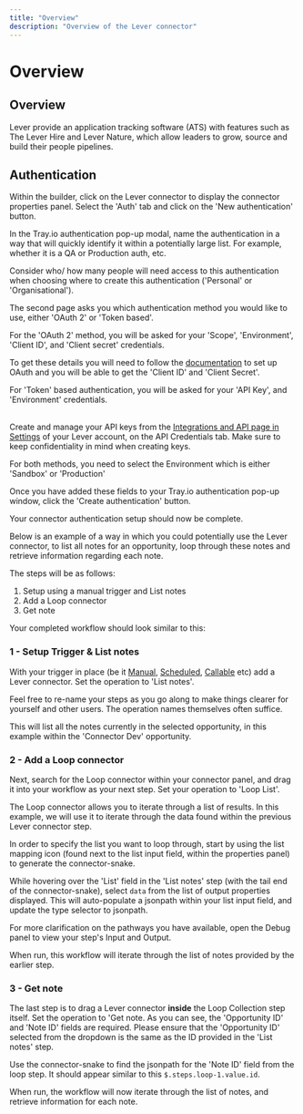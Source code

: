 ```yaml
---
title: "Overview"
description: "Overview of the Lever connector"
---
```


# Overview

## Overview

Lever provide an application tracking software (ATS) with features such as The Lever Hire and Lever Nature, which allow leaders to grow, source and build their people pipelines. 

## Authentication

Within the builder, click on the Lever connector to display the connector properties panel. Select the 'Auth' tab and click on the 'New authentication' button.

In the Tray.io authentication pop-up modal, name the authentication in a way that will quickly identify it within a potentially large list. For example, whether it is a QA or Production auth, etc.

Consider who/ how many people will need access to this authentication when choosing where to create this authentication ('Personal' or 'Organisational').

The second page asks you which authentication method you would like to use, either 'OAuth 2' or 'Token based'.

For the 'OAuth 2' method, you will be asked for your 'Scope', 'Environment', 'Client ID', and 'Client secret' credentials. 

To get these details you will need to follow the [documentation](https://hire.lever.co/developer/documentation) to set up OAuth and you will be able to get the 'Client ID' and 'Client Secret'.

For 'Token' based authentication, you will be asked for your 'API Key', and 'Environment' credentials. 

<br/>Create and manage your API keys from the [Integrations and API page in Settings](https://hire.lever.co/settings/integrations) of your Lever account, on the API Credentials tab. Make sure to keep confidentiality in mind when creating keys.

For both methods, you need to select the Environment which is either 'Sandbox' or 'Production'

Once you have added these fields to your Tray.io authentication pop-up window, click the 'Create authentication' button. 

Your connector authentication setup should now be complete.

Below is an example of a way in which you could potentially use the Lever connector, to list all notes for an opportunity, loop through these notes and retrieve information regarding each note.

The steps will be as follows:

1. Setup using a manual trigger and List notes
2. Add a Loop connector
3. Get note

Your completed workflow should look similar to this:

### 1 - Setup Trigger & List notes

With your trigger in place (be it [Manual](/connectors/triggers/manual-trigger/), [Scheduled](/connectors/triggers/scheduled-trigger/), [Callable](/connectors/triggers/callable-trigger/) etc) add a Lever connector. Set the operation to 'List notes'.

Feel free to re-name your steps as you go along to make things clearer for yourself and other users. The operation names themselves often suffice.

This will list all the notes currently in the selected opportunity, in this example within the 'Connector Dev' opportunity.

### 2 - Add a Loop connector

Next, search for the Loop connector within your connector panel, and drag it into your workflow as your next step. Set your operation to 'Loop List'.

The Loop connector allows you to iterate through a list of results. In this example, we will use it to iterate through the data found within the previous Lever connector step.

In order to specify the list you want to loop through, start by using the list mapping icon (found next to the list input field, within the properties panel) to generate the connector-snake.

While hovering over the 'List' field in the 'List notes' step (with the tail end of the connector-snake), select `data` from the list of output properties displayed. This will auto-populate a jsonpath within your list input field, and update the type selector to jsonpath.

For more clarification on the pathways you have available, open the Debug panel to view your step's Input and Output.

When run, this workflow will iterate through the list of notes provided by the earlier step.

### 3 - Get note

The last step is to drag a Lever connector **inside** the Loop Collection step itself. Set the operation to 'Get note. As you can see, the 'Opportunity ID' and 'Note ID' fields are required. Please ensure that the 'Opportunity ID' selected from the dropdown is the same as the ID provided in the 'List notes' step.

Use the connector-snake to find the jsonpath for the 'Note ID' field from the loop step. It should appear similar to this `$.steps.loop-1.value.id`.

When run, the workflow will now iterate through the list of notes, and retrieve information for each note.
